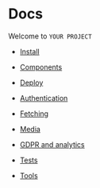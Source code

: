 
# Docs

Welcome to `YOUR PROJECT`

- [Install](/docs/install)

- [Components](/docs/components)

- [Deploy](/docs/deploy)

- [Authentication](/docs/authentication)

- [Fetching](/docs/fetching)

- [Media](/docs/media)

- [GDPR and analytics](/docs/gdpr-analytics)

- [Tests](/docs/tests)

- [Tools](/docs/tools)


